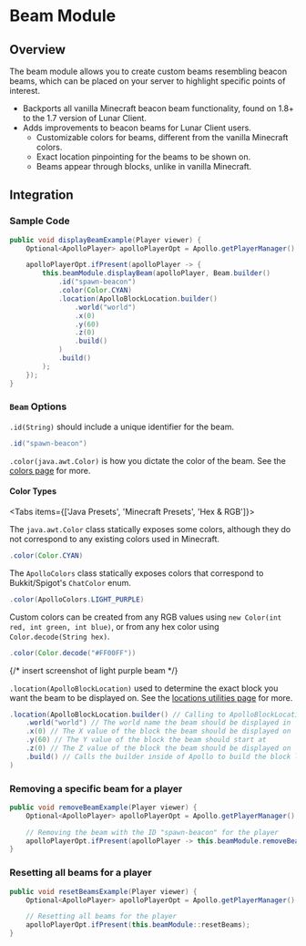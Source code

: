 
# Beam Module

## Overview

The beam module allows you to create custom beams resembling beacon beams, which can be placed on your server to highlight specific points of interest.

-   Backports all vanilla Minecraft beacon beam functionality, found on 1.8+ to the 1.7 version of Lunar Client.
-   Adds improvements to beacon beams for Lunar Client users.
    -   Customizable colors for beams, different from the vanilla Minecraft colors.
    -   Exact location pinpointing for the beams to be shown on.
    -   Beams appear through blocks, unlike in vanilla Minecraft.

## Integration

### Sample Code

```java
public void displayBeamExample(Player viewer) {
    Optional<ApolloPlayer> apolloPlayerOpt = Apollo.getPlayerManager().getPlayer(viewer.getUniqueId());

    apolloPlayerOpt.ifPresent(apolloPlayer -> {
        this.beamModule.displayBeam(apolloPlayer, Beam.builder()
            .id("spawn-beacon")
            .color(Color.CYAN)
            .location(ApolloBlockLocation.builder()
                .world("world")
                .x(0)
                .y(60)
                .z(0)
                .build()
            )
            .build()
        );
    });
}
```

### `Beam` Options

`.id(String)` should include a unique identifier for the beam.

```java
.id("spawn-beacon")
```

`.color(java.awt.Color)` is how you dictate the color of the beam. See the [colors page](/apollo/developers/utilities/colors) for more.

#### Color Types

<Tabs items={['Java Presets', 'Minecraft Presets', 'Hex & RGB']}>
<Tab>

The `java.awt.Color` class statically exposes some colors, although they do not correspond to any existing colors used in Minecraft.

```java
.color(Color.CYAN)
```

</Tab>

<Tab>

The `ApolloColors` class statically exposes colors that correspond to Bukkit/Spigot's `ChatColor` enum.

```java
.color(ApolloColors.LIGHT_PURPLE)
```

</Tab>

<Tab>

Custom colors can be created from any RGB values using `new Color(int red, int green, int blue)`, or from any hex color using `Color.decode(String hex)`.

```java
.color(Color.decode("#FF00FF"))
```

</Tab>
</Tabs>

{/* insert screenshot of light purple beam */}

`.location(ApolloBlockLocation)` used to determine the exact block you want the beam to be displayed on. See the [locations utilities page](/apollo/developers/utilities/locations) for more.

```java
.location(ApolloBlockLocation.builder() // Calling to ApolloBlockLocation
    .world("world") // The world name the beam should be displayed in
    .x(0) // The X value of the block the beam should be displayed on
    .y(60) // The Y value of the block the beam should start at
    .z(0) // The Z value of the block the beam should be displayed on
    .build() // Calls the builder inside of Apollo to build the block location
)
```

### Removing a specific beam for a player

```java
public void removeBeamExample(Player viewer) {
    Optional<ApolloPlayer> apolloPlayerOpt = Apollo.getPlayerManager().getPlayer(viewer.getUniqueId());

    // Removing the beam with the ID "spawn-beacon" for the player
    apolloPlayerOpt.ifPresent(apolloPlayer -> this.beamModule.removeBeam(apolloPlayer, "spawn-beacon"));
}
```

### Resetting all beams for a player

```java
public void resetBeamsExample(Player viewer) {
    Optional<ApolloPlayer> apolloPlayerOpt = Apollo.getPlayerManager().getPlayer(viewer.getUniqueId());

    // Resetting all beams for the player
    apolloPlayerOpt.ifPresent(this.beamModule::resetBeams);
}
```
